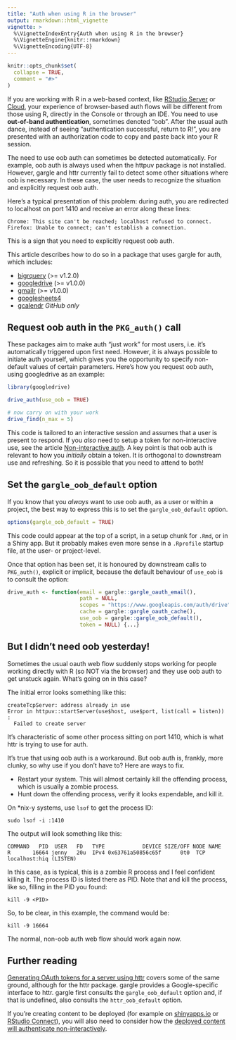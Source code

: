 ```yaml
---
title: "Auth when using R in the browser"
output: rmarkdown::html_vignette
vignette: >
  %\VignetteIndexEntry{Auth when using R in the browser}
  %\VignetteEngine{knitr::rmarkdown}
  %\VignetteEncoding{UTF-8}
---
```


```r
knitr::opts_chunk$set(
  collapse = TRUE,
  comment = "#>"
)
```

If you are working with R in a web-based context, like [RStudio Server](https://rstudio.com/products/rstudio/download-server/) or [Cloud](https://rstudio.cloud), your experience of browser-based auth flows will be
different from those using R, directly in the Console or through an IDE. You need to use **out-of-band authentication**, sometimes denoted "oob". After the usual auth dance, instead of seeing "authentication successful, return to R!", you are presented with an authorization code to copy and paste back into your R session.

The need to use oob auth can sometimes be detected automatically. For example, oob auth is always used when the httpuv package is not installed. However, gargle and httr currently fail to detect some other situations where oob is necessary. In these case, the user needs to recognize the situation and explicitly request oob auth.

Here's a typical presentation of this problem: during auth, you are redirected to localhost on port 1410 and receive an error along these lines:

```
Chrome: This site can't be reached; localhost refused to connect.
Firefox: Unable to connect; can't establish a connection.
```

This is a sign that you need to explicitly request oob auth.

This article describes how to do so in a package that uses gargle for auth, which includes:

  * [bigrquery](https://bigrquery.r-dbi.org) (>= v1.2.0)
  * [googledrive](https://googledrive.tidyverse.org) (>= v1.0.0)
  * [gmailr](https://gmailr.r-lib.org) (>= v1.0.0)
  * [googlesheets4](https://googlesheets4.tidyverse.org)
  * [gcalendr](https://github.com/andrie/gcalendr) *GitHub only*

## Request oob auth in the `PKG_auth()` call

These packages aim to make auth "just work" for most users, i.e. it's automatically triggered upon first need. However, it is always possible to initiate auth yourself, which gives you the opportunity to specify non-default values of certain parameters. Here's how you request oob auth, using googledrive as an example:

```r
library(googledrive)

drive_auth(use_oob = TRUE)

# now carry on with your work
drive_find(n_max = 5)
```

This code is tailored to an interactive session and assumes that a user is present to respond. If you *also* need to setup a token for non-interactive use, see the article [Non-interactive auth](https://gargle.r-lib.org/articles/non-interactive-auth.html). A key point is that oob auth is relevant to how you *initially* obtain a token. It is orthogonal to downstream use and refreshing. So it is possible that you need to attend to both!

## Set the `gargle_oob_default` option

If you know that you *always* want to use oob auth, as a user or within a project, the best way to express this is to set the `gargle_oob_default` option.

```r
options(gargle_oob_default = TRUE)
```

This code could appear at the top of a script, in a setup chunk for `.Rmd`, or in a Shiny app. But it probably makes even more sense in a `.Rprofile` startup file, at the user- or project-level.

Once that option has been set, it is honoured by downstream calls to `PKG_auth()`, explicit or implicit, because the default behaviour of `use_oob` is to consult the option:

```r
drive_auth <- function(email = gargle::gargle_oauth_email(),
                       path = NULL,
                       scopes = "https://www.googleapis.com/auth/drive",
                       cache = gargle::gargle_oauth_cache(),
                       use_oob = gargle::gargle_oob_default(),
                       token = NULL) {...}
```

## But I didn't need oob yesterday!

Sometimes the usual oauth web flow suddenly stops working for people working directly with R (so NOT via the browser) and they use oob auth to get unstuck again. What's going on in this case?

The initial error looks something like this:

```
createTcpServer: address already in use
Error in httpuv::startServer(use$host, use$port, list(call = listen)) : 
  Failed to create server
```

It's characteristic of some other process sitting on port 1410, which is what httr is trying to use for auth.

It's true that using oob auth is a workaround. But oob auth is, frankly, more clunky, so why use if you don't have to? Here are ways to fix.

  * Restart your system. This will almost certainly kill the offending process,
    which is usually a zombie process.
  * Hunt down the offending process, verify it looks expendable, and kill it.

On *nix-y systems, use `lsof` to get the process ID:

```
sudo lsof -i :1410
```

The output will look something like this:

```
COMMAND   PID  USER   FD   TYPE            DEVICE SIZE/OFF NODE NAME
R       16664 jenny   20u  IPv4 0x63761a50856c65f      0t0  TCP localhost:hiq (LISTEN)
```

In this case, as is typical, this is a zombie R process and I feel confident killing it. The process ID is listed there as PID. Note that and kill the process, like so, filling in the PID you found:

```
kill -9 <PID>
```

So, to be clear, in this example, the command would be:

```
kill -9 16664
```

The normal, non-oob auth web flow should work again now.

## Further reading

[Generating OAuth tokens for a server using httr](https://support.rstudio.com/hc/en-us/articles/217952868-Generating-OAuth-tokens-from-a-server) covers some of the same ground, although for the httr package. gargle provides a Google-specific interface to httr. gargle first consults the `gargle_oob_default` option and, if that is undefined, also consults the `httr_oob_default` option.

If you're creating content to be deployed (for example on [shinyapps.io](https://www.shinyapps.io) or [RStudio Connect](https://rstudio.com/products/connect/)), you will also need to consider how the [deployed content will authenticate non-interactively](https://gargle.r-lib.org/articles/non-interactive-auth.html). 
